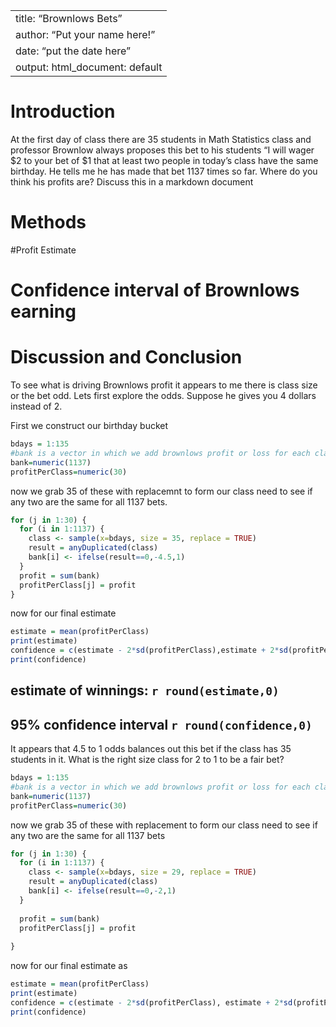---
title: "Brownlows Bets"
author: "Put your name here!"
date: "put the date here"
output: html_document: default
 ---

<!-- We recommend you use git branches -- create a separate branch for each major section i.e. Introduction, Methods, Results, Inferential Results, and Discussion and Conclusions - leave the YAML block untouched until the final merge where you put in your own name !-->

# Introduction

<!--In this section you explain what you are trying to show.  Where did the data come from?  What is the research or other question you are trying to answer?!-->

 At the first day of class there are 35 students in Math Statistics class and professor Brownlow always proposes this bet to his students "I will wager $2 to your bet of $1 that at least two people in today's class have  the same birthday.  He tells me he has made that bet 1137 times so far. Where do you think his profits are? Discuss this in a markdown document

# Methods

<!--Decide on your methods:  In this section explain the approach you will take to attack the issue --- how will you decide on a likely estimate of professor Brownlow's earnings or losses after 1137 bets. Also explain how you construct a 95% confidence interval about your estimate of his winnings !-->


#Profit Estimate

<!--Explain and display the results of your method of coming up with the estimate of professor Brownlows betting!-->


# Confidence interval of Brownlows earning

<!--Explain and display your method of coming up with a 95% confidence interval of  professor Brownlows-->


# Discussion and Conclusion

<!--Discussion and conclusion here.  If professor Brownlow is consistantly making or losing money how could he change his payout so that his profits center on zero?  Also discuss what size his class should be in order to have his current scheme balance at zero profit.!-->
To see what is driving Brownlows profit it appears to me there is class size or the bet odd. Lets first explore the odds. Suppose he gives you 4 dollars instead of 2. 

First we construct our birthday bucket

```{r}
bdays = 1:135
#bank is a vector in which we add brownlows profit or loss for each class
bank=numeric(1137)
profitPerClass=numeric(30)
```

now we grab 35 of these with replacemnt to form our class need to see if any two are the same for all 1137 bets.

```{r}
for (j in 1:30) {
  for (i in 1:1137) {
    class <- sample(x=bdays, size = 35, replace = TRUE)
    result = anyDuplicated(class)
    bank[i] <- ifelse(result==0,-4.5,1)
  }
  profit = sum(bank)
  profitPerClass[j] = profit
}
```

now for our final estimate

```{r}
estimate = mean(profitPerClass)
print(estimate)
confidence = c(estimate - 2*sd(profitPerClass),estimate + 2*sd(profitPerClass))
print(confidence)
```

## estimate of winnings: `r round(estimate,0)`
## 95% confidence interval `r round(confidence,0)`

It appears that 4.5 to 1 odds balances out this bet if the class has 35 students in it.
What is the right size class for 2 to 1 to be a fair bet?

```{r}
bdays = 1:135
#bank is a vector in which we add brownlows profit or loss for each class
bank=numeric(1137)
profitPerClass=numeric(30)
```

now we grab 35 of these with replacement to form our class need to see if any two are the same for all 1137 bets

```{r}
for (j in 1:30) {
  for (i in 1:1137) {
    class <- sample(x=bdays, size = 29, replace = TRUE)
    result = anyDuplicated(class)
    bank[i] <- ifelse(result==0,-2,1)
  }
  
  profit = sum(bank)
  profitPerClass[j] = profit
  
}
```


now for our final estimate as

```{r}
estimate = mean(profitPerClass)
print(estimate)
confidence = c(estimate - 2*sd(profitPerClass), estimate + 2*sd(profitPerClass))
print(confidence)
```
